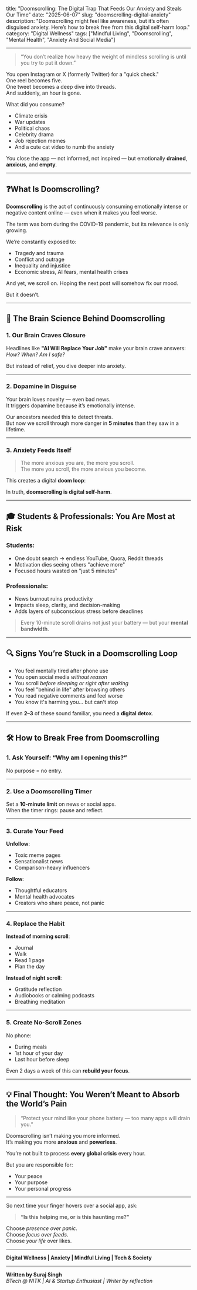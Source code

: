 title: "Doomscrolling: The Digital Trap That Feeds Our Anxiety and Steals Our Time"
date: "2025-06-07"
slug: "doomscrolling-digital-anxiety"
description: "Doomscrolling might feel like awareness, but it’s often disguised anxiety. Here’s how to break free from this digital self-harm loop."
category: "Digital Wellness"
tags: ["Mindful Living", "Doomscrolling", "Mental Health", "Anxiety And Social Media"]

---

> “You don’t realize how heavy the weight of mindless scrolling is until you try to put it down.”

You open Instagram or X (formerly Twitter) for a "quick check."  
One reel becomes five.  
One tweet becomes a deep dive into threads.  
And suddenly, an hour is gone.

What did you consume?

- Climate crisis  
- War updates  
- Political chaos  
- Celebrity drama  
- Job rejection memes  
- And a cute cat video to numb the anxiety

You close the app — not informed, not inspired — but emotionally **drained**, **anxious**, and **empty**.

---

## ❓What Is Doomscrolling?

**Doomscrolling** is the act of continuously consuming emotionally intense or negative content online — even when it makes you feel worse.

The term was born during the COVID-19 pandemic, but its relevance is only growing.

We’re constantly exposed to:
- Tragedy and trauma
- Conflict and outrage
- Inequality and injustice
- Economic stress, AI fears, mental health crises

And yet, we scroll on. Hoping the next post will somehow fix our mood.

But it doesn’t.

---

## 🧠 The Brain Science Behind Doomscrolling

### 1. Our Brain Craves Closure
Headlines like **"AI Will Replace Your Job"** make your brain crave answers: *How? When? Am I safe?*

But instead of relief, you dive deeper into anxiety.

---

### 2. Dopamine in Disguise
Your brain loves novelty — even bad news.  
It triggers dopamine because it’s emotionally intense.

Our ancestors needed this to detect threats.  
But now we scroll through more danger in **5 minutes** than they saw in a lifetime.

---

### 3. Anxiety Feeds Itself
> The more anxious you are, the more you scroll.  
> The more you scroll, the more anxious you become.

This creates a digital **doom loop**:


In truth, **doomscrolling is digital self-harm**.

---

## 🎓 Students & Professionals: You Are Most at Risk

### Students:
- One doubt search → endless YouTube, Quora, Reddit threads  
- Motivation dies seeing others "achieve more"  
- Focused hours wasted on "just 5 minutes"

### Professionals:
- News burnout ruins productivity  
- Impacts sleep, clarity, and decision-making  
- Adds layers of subconscious stress before deadlines

> Every 10-minute scroll drains not just your battery — but your **mental bandwidth**.

---

## 🔍 Signs You’re Stuck in a Doomscrolling Loop

- You feel mentally tired after phone use
- You open social media *without reason*
- You scroll *before sleeping or right after waking*
- You feel "behind in life" after browsing others
- You read negative comments and feel worse
- You know it's harming you… but can't stop

If even **2–3** of these sound familiar, you need a **digital detox**.

---

## 🛠 How to Break Free from Doomscrolling

### 1. Ask Yourself: **“Why am I opening this?”**
No purpose = no entry.

---

### 2. Use a Doomscrolling Timer  
Set a **10-minute limit** on news or social apps.  
When the timer rings: pause and reflect.

---

### 3. Curate Your Feed  
**Unfollow**:
- Toxic meme pages
- Sensationalist news
- Comparison-heavy influencers

**Follow**:
- Thoughtful educators  
- Mental health advocates  
- Creators who share peace, not panic

---

### 4. Replace the Habit  
**Instead of morning scroll**:  
- Journal  
- Walk  
- Read 1 page  
- Plan the day

**Instead of night scroll**:  
- Gratitude reflection  
- Audiobooks or calming podcasts  
- Breathing meditation

---

### 5. Create No-Scroll Zones
No phone:
- During meals  
- 1st hour of your day  
- Last hour before sleep

Even 2 days a week of this can **rebuild your focus**.

---

## 💡 Final Thought: You Weren’t Meant to Absorb the World’s Pain

> “Protect your mind like your phone battery — too many apps will drain you.”

Doomscrolling isn’t making you more informed.  
It’s making you more **anxious** and **powerless**.

You’re not built to process **every global crisis** every hour.

But you are responsible for:
- Your peace  
- Your purpose  
- Your personal progress

---

So next time your finger hovers over a social app, ask:

> **“Is this helping me, or is this haunting me?”**

Choose *presence over panic*.  
Choose *focus over feeds*.  
Choose *your life* over likes.

---

**Digital Wellness | Anxiety | Mindful Living | Tech & Society**

---

**Written by Suraj Singh**  
_BTech @ NITK | AI & Startup Enthusiast | Writer by reflection_

